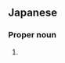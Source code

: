 ==Japanese==
{{ja-kanjitab|せい|け|yomi=o}}

===Proper noun===
{{ja-pos|せいけ|proper}}

# {{surname|lang=ja|sort=せいけ}}